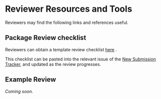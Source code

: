 # Reviewer Resources and Tools {#reviewtools}

Reviewers may find the following links and references useful.


## Package Review checklist {.unnumbered #review-checklist}

Reviewers can obtain a template review checklist <a href="docs/package-review-checklist.Rmd" target="_blank">here</a> <i class="fas fa-external-link-alt"></i>.

This checklist can be pasted into the relevant issue of the [New Submission Tracker](https://github.com/Bioconductor/Contributions/issues),
and updated as the review progresses.


## Example Review {.unnumbered #review-example}

_Coming soon._

